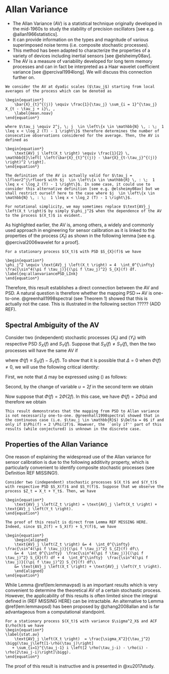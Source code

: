 \mainmatter

# Allan Variance

- The Allan Variance (AV) is a statistical technique originally developed in the mid-1960s to study the stability of precision oscillators [see e.g. @allan1966statistics].
- It can provide information on the types and magnitude of various superimposed noise terms (i.e. composite stochastic processes). 
- This method has been adapted to characterize the properties of a variety of devices including inertial sensors [see @elsheimy08av].
- The AV is a measure of variability developed for long term memory processes and can in fact be interpreted as a Haar wavelet coefficient variance [see @percival1994long]. We will discuss this connection further on.


```definition
We consider the AV at dyadic scales ($\tau_j$) starting from local averages of the process which can be denoted as

\begin{equation*} 
    \bar{X}_{t}^{(j)} \equiv \frac{1}{\tau_j} \sum_{i = 1}^{\tau_j} X_{t - \tau_j + i}\, ,
    \label{mean.noav}
\end{equation*}

where $\tau_j \equiv 2^j, \; j  \in \left\{x \in \mathbb{N} \, : \;  1 \leq x < \log_2 (T) - 1 \right\}$ therefore determines the number of consecutive observations considered for the average. Then, the AV is defined as

\begin{equation*}
    \text{AV}_j \left(X_t \right) \equiv \frac{1}{2} \, \mathbb{E}\left[ \left(\bar{X}_{t}^{(j)} - \bar{X}_{t-\tau_j}^{(j)} \right)^2 \right].
\end{equation*}
```

```remark
The definition of the AV is actually valid for $\tau_j = \lfloor2^j\rfloor$ with $j  \in \left\{x \in \mathbb{R} \, : \;  1 \leq x < \log_2 (T) - 1 \right\}$. In some case, it could use to consider this alternative definition [see e.g. @elsheimy08av] but we shall restrict ourself here to the case where $j  \in \left\{x \in \mathbb{N} \, : \;  1 \leq x < \log_2 (T) - 1 \right\}$.
```


```remark
For notational simplicity, we may sometimes replace $\text{AV}_j \left(X_t \right)$ by simply $\phi_j^2$ when the dependence of the AV to the process $(X_t)$ is evident.
```

As highlighted earlier, the AV is, among others, a widely and commonly used approach in engineering for sensor calibration as it is linked to the properties of the process $(X_t)$ as shown in the following lemma [see e.g. @percival2006wavelet for a proof].

```lemma
For a stationary process $(X_t)$ with PSD $S_{X}(f)$ we have

\begin{equation*}
\phi_j^2 \equiv \text{AV}_j \left(X_t \right) = 4  \int_0^{\infty}  \frac{\sin^4(\pi f \tau_j)}{(\pi f \tau_j)^2} S_{X}(f) df. 
\label{eq:allanvariancePSD_LInk}
\end{equation*}
```

Therefore, this result establishes a direct connection between the AV and PSD. A natural question is therefore whether the mapping PSD $\mapsto$ AV is one-to-one. @greenhall1998spectral (see Theorem 1) showed that this is actually not the case. This is illustrated in the following section ????? (ADD REF).

## Spectral Ambiguity of the AV

Consider two (independent) stochastic processes $(X_t)$ and $(Y_t)$ with respective PSD $S_X(f)$ and $S_Y(f)$. Suppose that $S_X(f) \neq S_Y(f)$, then the two processes will have the same AV if

\begin{equation*}
     \Delta \equiv \int_0^{\infty}  \frac{\sin^4(\pi f \tau_j)}{(\pi f \tau_j)^2} \Phi(f) df = 0,
\end{equation*}

where $\Phi(f) \equiv S_{X}(f) - S_{Y}(f)$. To show that it is possible that $\Delta = 0$ when $\Phi(f) \neq 0$, we will use the following critical identity:

\begin{equation}
    \label{ident:av:indet}
    \sin^4(x) = \sin^2(x) - \frac{1}{4} \sin^2(2x).
\end{equation}

First, we note that $\Delta$ may be expressed using (\ref{ident:av:indet}) as follows:
\begin{equation*}
    \begin{aligned}
        \Delta &=  \int_{0}^{\infty} \frac{\sin^4\left(\tau \pi f \right)}{\left(\tau \pi f \right)^2} \Phi(f) df \\
        &= \lim_{n \rightarrow -\infty} \int_{2^{n}}^{\infty} \frac{\sin^2\left(\tau \pi f \right) - \frac{1}{4} \sin^2\left(2 \tau \pi f \right) }{\left(\tau \pi f \right)^2} \Phi(f) df .
    \end{aligned}
\end{equation*}

Second, by the change of variable $u = 2f$ in the second term we obtain

\begin{equation*}
    \begin{aligned}
        \Delta = \lim_{n \rightarrow -\infty} & \Bigg[ \int_{2^{n}}^{\infty} \frac{\sin^2\left(\tau \pi f \right)}{\left(\tau \pi f \right)^2} \Phi(f) df - \frac{1}{2}\int_{2^{n+1}}^{\infty} \frac{\sin^2\left(\tau \pi u \right)}{\left(\tau \pi u \right)^2} \Phi(f) du \Bigg].
    \end{aligned}
\end{equation*}

Now suppose that $\Phi(f) = 2 \Phi(2f)$. In this case, we have $\Phi(f) = 2 \Phi(u)$ and therefore we obtain
\begin{equation*}
    \begin{aligned}
        \Delta &= \lim_{n \rightarrow -\infty} \int_{2^{n}}^{2^{n+1}} \frac{\sin^2\left(\tau \pi f \right)}{\left(\tau \pi f \right)^2} \Phi(f) df = 0.
    \end{aligned}
\end{equation*}

```remark
This result demonstrates that the mapping from PSD to Allan variance is not necessarily one-to-one. @greenhall1998spectral showed that in the continuous case (i.e. $\tau_j \in \mathbb{R}$) $\Delta = 0$ if and only if $\Phi(f) = 2 \Phi(2f)$. However, the ``only if'' part of this results (while conjectured) is unknown in the discrete case.
```


## Properties of the Allan Variance

One reason of explaining the widespread use of the Allan variance for sensor calibration is due to the following additivity property, which is particularly convenient to identify composite stochastic processes (see Definition REF MISSING!).

```corollary
Consider two (independent) stochastic processes $(X_t)$ and $(Y_t)$ with respective PSD $S_X(f)$ and $S_Y(f)$. Suppose that we observe the process $Z_t = X_t + Y_t$. Then, we have

\begin{equation*}
    \text{AV}_j \left(Z_t \right) = \text{AV}_j \left(X_t \right) + \text{AV}_j \left(Y_t \right).
\end{equation*}
```

```proof
The proof of this result is direct from Lemma REF MISSING HERE. Indeed, since $S_Z(f) = S_X(f) + S_Y(f)$, we have

\begin{equation*}
    \begin{aligned}
    \text{AV}_j \left(Z_t \right) &= 4  \int_0^{\infty}  \frac{\sin^4(\pi f \tau_j)}{(\pi f \tau_j)^2} S_{Z}(f) df\\
    &= 4  \int_0^{\infty}  \frac{\sin^4(\pi f \tau_j)}{(\pi f \tau_j)^2} S_{X}(f) df + 4  \int_0^{\infty}  \frac{\sin^4(\pi f \tau_j)}{(\pi f \tau_j)^2} S_{Y}(f) df\\
    &= \text{AV}_j \left(X_t \right) + \text{AV}_j \left(Y_t \right).
    \end{aligned}
\end{equation*}
```

While Lemma \@ref(lem:lemmavpsd) is an important results which is very convenient to determine the theoretical AV of a certain stochastic process. However, the applicability of this results is often limited since the integral defined in (REF MISSING HERE) can be intractable. An alternative to Lemma \@ref(lem:lemmavpsd) has been proposed by @zhang2008allan and is far advantageous from a computational standpoint. 

```lemma
For a stationary process $(X_t)$ with variance $\sigma^2_X$ and ACF $\rho(h)$ we have
\begin{equation*}
\label{stat.av}
    \text{AV}_j \left(X_t \right)  = \frac{\sigma_X^2}{\tau_j^2} \bigg(\tau_j\left[1-\rho(\tau_j)\right] 
   + \sum_{i=1}^{\tau_j-1} i \left[2 \rho(\tau_j-i) - \rho(i) - \rho(2\tau_j-i)\right]\bigg).
\end{equation*}
```

The proof of this result is instructive and is presented in @xu2017study.
